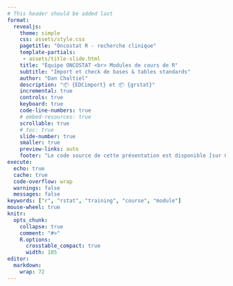 ```yaml
---
# This header should be added last
format:
  revealjs:
    theme: simple
    css: assets/style.css
    pagetitle: "Oncostat R - recherche clinique"
    template-partials:
     - assets/title-slide.html
    title: "Équipe ONCOSTAT <br> Modules de cours de R"
    subtitle: "Import et check de bases & tables standards"
    author: "Dan Chaltiel"
    description: "📦 {EDCimport} et 📦 {grstat}"
    incremental: true
    controls: true
    keyboard: true
    code-line-numbers: true
    # embed-resources: true
    scrollable: true
    # toc: true
    slide-number: true
    smaller: true
    preview-links: auto
    footer: "Le code source de cette présentation est disponible [sur GitHub](https://github.com/Oncostat/rstat_training/){target='_blank'}."
execute:
  echo: true
  cache: true
  code-overflow: wrap
  warnings: false
  messages: false
keywords: ["r", "rstat", "training", "course", "module"]
mouse-wheel: true
knitr:
  opts_chunk: 
    collapse: true
    comment: "#>" 
    R.options:
      crosstable_compact: true
      width: 105
editor: 
  markdown: 
    wrap: 72
---
```


